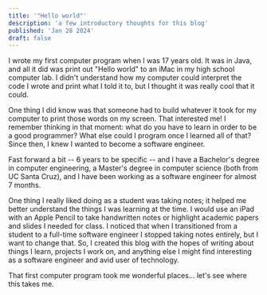 ```yaml
---
title: '"Hello world"'
description: 'a few introductory thoughts for this blog'
published: 'Jan 28 2024'
draft: false
---
```


I wrote my first computer program when I was 17 years old. It was in Java, and all it did was print out "Hello world" to an iMac in my high school computer lab. I didn't understand how my computer could interpret the code I wrote and print what I told it to, but I thought it was really cool that it could.

One thing I did know was that someone had to build whatever it took for my computer to print those words on my screen. That interested me! I remember thinking in that moment: what do you have to learn in order to be a good programmer? What else could I program once I learned all of that? Since then, I knew I wanted to become a software engineer.

Fast forward a bit -- 6 years to be specific -- and I have a Bachelor's degree in computer engineering, a Master's degree in computer science (both from UC Santa Cruz), and I have been working as a software engineer for almost 7 months.

One thing I really liked doing as a student was taking notes; it helped me better understand the things I was learning at the time. I would use an iPad with an Apple Pencil to take handwritten notes or highlight academic papers and slides I needed for class. I noticed that when I transitioned from a student to a full-time software engineer I stopped taking notes entirely, but I want to change that. So, I created this blog with the hopes of writing about things I learn, projects I work on, and anything else I might find interesting as a software engineer and avid user of technology.

That first computer program took me wonderful places... let's see where this takes me.
